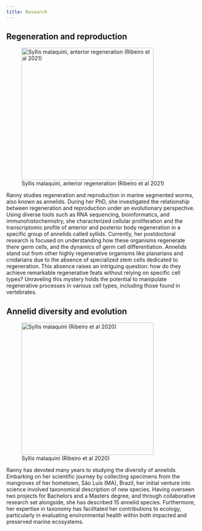 ```yaml
---
title: Research
---
```


## **Regeneration and reproduction**

![Syllis malaquini, anterior regeneration (Ribeiro et al 2021)](dramasyllis.jpg){height="348" fig-align="left"}

Ranny studies regeneration and reproduction in marine segmented worms, also known as annelids. During her PhD, she investigated the relationship between regeneration and reproduction under an evolutionary perspective. Using diverse tools such as RNA sequencing, bioinformatics, and immunohistochemistry, she characterized cellular proliferation and the transcriptomic profile of anterior and posterior body regeneration in a specific group of annelids called syllids. Currently, her postdoctoral research is focused on understanding how these organisms regenerate there germ cells, and the dynamics of germ cell differentiation. Annelids stand out from other highly regenerative organisms like planarians and cnidarians due to the absence of specialized stem cells dedicated to regeneration. This absence raises an intriguing question: how do they achieve remarkable regenerative feats without relying on specific cell types? Unraveling this mystery holds the potential to manipulate regenerative processes in various cell types, including those found in vertebrates.

## **Annelid diversity and evolution**

![Syllis malaquini (Ribeiro et al 2020)](annelid.jpg){height="348" fig-align="left"}

Ranny has devoted many years to studying the diversity of annelids Embarking on her scientific journey by collecting specimens from the mangroves of her hometown, São Luís (MA), Brazil, her initial venture into science involved taxonomical description of new species. Having overseen two projects for Bachelors and a Masters degree, and through collaborative research set alongside, she has described 15 annelid species. Furthermore, her expertise in taxonomy has facilitated her contributions to ecology, particularly in evaluating environmental health within both impacted and preserved marine ecosystems.
